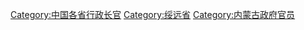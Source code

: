 [[Category:中国各省行政长官|Category:中国各省行政长官]]
[[Category:绥远省|Category:绥远省]]
[[Category:内蒙古政府官员|Category:内蒙古政府官员]]